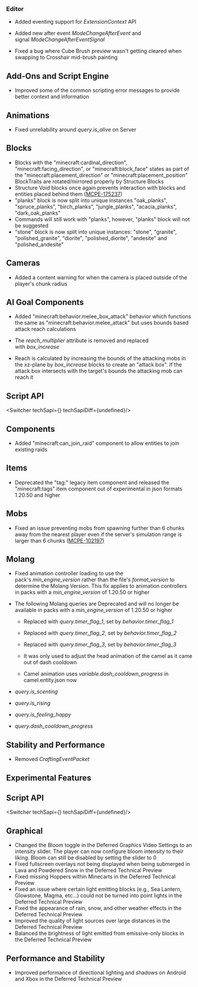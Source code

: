 



### **Editor**

-   Added eventing support for _ExtensionContext_ API

-   Added new after event _ModeChangeAfterEvent_ and signal _ModeChangeAfterEventSignal_

-   Fixed a bug where Cube Brush preview wasn't getting cleared when swapping to Crosshair mid-brush painting 

## Add-Ons and Script Engine

-   Improved some of the common scripting error messages to provide better context and information

## Animations

-   Fixed unreliability around _query.is\_alive_ on Server

## Blocks

-   Blocks with the "minecraft:cardinal\_direction", "minecraft:facing\_direction", or "minecraft:block\_face" states as part of the "minecraft:placement\_direction" or "minecraft:placement\_position" BlockTraits are rotated/mirrored properly by Structure Blocks
-   Structure Void blocks once again prevents interaction with blocks and entities placed behind them ([MCPE-175237](https://bugs.mojang.com/browse/MCPE-175237 "https://bugs.mojang.com/browse/MCPE-175237"))
-   "planks" block is now split into unique instances "oak\_planks", "spruce\_planks", "birch\_planks", "jungle\_planks", "acacia\_planks", "dark\_oak\_planks"
-   Commands will still work with "planks", however, "planks" block will not be suggested 
-   "stone" block is now split into unique instances: "stone", "granite", "polished\_granite", "diorite", "polished\_diorite", "andesite" and "polished\_andesite" 

## Cameras

-   Added a content warning for when the camera is placed outside of the player's chunk radius 

## AI Goal Components

-   Added "minecraft:behavior.melee\_box\_attack" behavior which functions the same as "minecraft:behavior.melee\_attack" but uses bounds based attack reach calculations

-   The _reach\_multiplier_ attribute is removed and replaced with _box\_increase_
-   Reach is calculated by increasing the bounds of the attacking mobs in the xz-plane by _box\_increase_ blocks to create an "attack box". If the attack box intersects with the target's bounds the attacking mob can reach it


## **Script API**

<Switcher techSapi={<TechSapiStable/>} techSapiDiff={undefined}/>

## Components

-   Added "minecraft:can\_join\_raid" component to allow entities to join existing raids

## Items

-   Deprecated the "tag:" legacy item component and released the "minecraft:tags" item component out of experimental in json formats 1.20.50 and higher

## Mobs

-   Fixed an issue preventing mobs from spawning further than 6 chunks away from the nearest player even if the server's simulation range is larger than 6 chunks ([MCPE-102197)](https://bugs.mojang.com/browse/MCPE-102197)

## Molang

-   Fixed animation controller loading to use the pack's _min\_engine\_version_ rather than the file's _format\_version_ to determine the Molang Version. This fix applies to animation controllers in packs with a _min\_engine\_version_ of 1.20.50 or higher 
-   The following Molang queries are Deprecated and will no longer be available in packs with a _min\_engine\_version_ of 1.20.50 or higher
    
    -   Replaced with _query.timer\_flag\_1_, set by _behavior.timer\_flag\_1_
    
    -   Replaced with _query.timer\_flag\_2_, set by _behavior.timer\_flag\_2_
    
    -   Replaced with _query.timer\_flag\_3_, set by _behavior.timer\_flag\_3_
    
    -   It was only used to adjust the head animation of the camel as it came out of dash cooldown
    -   Camel animation uses _variable.dash\_cooldown\_progress_ in camel.entity.json now

-   _query.is\_scenting_
-   _query.is\_rising_
-   _query.is\_feeling\_happy_
-   _query.dash\_cooldown\_progress_

## Stability and Performance

-   Removed _CraftingEventPacket_




<h2 className="experimental_divider">Experimental Features</h2>





## **Script API**

<Switcher techSapi={<TechSapiExp/>} techSapiDiff={undefined}/>

## Graphical

-   Changed the Bloom toggle in the Deferred Graphics Video Settings to an intensity slider. The player can now configure bloom intensity to their liking. Bloom can still be disabled by setting the slider to 0
-   Fixed fullscreen overlays not being displayed when being submerged in Lava and Powdered Snow in the Deferred Technical Preview
-   Fixed missing Hoppers within Minecarts in the Deferred Technical Preview 
-   Fixed an issue where certain light emitting blocks (e.g., Sea Lantern, Glowstone, Magma, etc...) could not be turned into point lights in the Deferred Technical Preview 
-   Fixed the appearance of rain, snow, and other weather effects in the Deferred Technical Preview 
-   Improved the quality of light sources over large distances in the Deferred Technical Preview 
-   Balanced the brightness of light emitted from emissive-only blocks in the Deferred Technical Preview 

## Performance and Stability

-   Improved performance of directional lighting and shadows on Android and Xbox in the Deferred Technical Preview